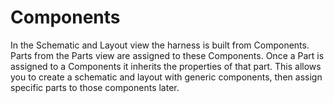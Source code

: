 # Components

In the Schematic and Layout view the harness is built from Components. Parts from the Parts view are assigned to these Components. Once a Part is assigned to a Components it inherits the properties of that part. This allows you to create a schematic and layout with generic components, then assign specific parts to those components later.